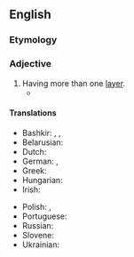 ==English==

===Etymology===
{{prefix|en|multi|layered}}

===Adjective===
{{en-adj}}

# Having more than one [[layer]].
#* {{quote-journal|1=en|year=2014|author=James Lambert|title=A Much Tortured Expression: A New Look At `Hobson-Jobson'|journal=International Journal of Lexicography|volume=27|issue=1|page=58|text=Nagle explains that the contemporary disapproval of the title is due to a '''multilayered''' pejoration inherent in the term Hobson-Jobson.}}

====Translations====
{{trans-top|having more than one layer}}
* Bashkir: {{t|ba|ҡат-ҡат|sc=Cyrl}}, {{t|ba|бер нисә ҡатлы|sc=Cyrl}}, {{t|ba|күп ҡатлы|sc=Cyrl}}
* Belarusian: {{t|be|мнагасло́йны}}
* Dutch: {{t|nl|meerlagig}}
* German: {{t+|de|mehrschichtig}}, {{t+|de|mehrlagig}}
* Greek: {{t+|el|πολυεπίπεδος}}
* Hungarian: {{t+|hu|többrétegű}}
* Irish: {{t|ga|il-leibhéil}}
{{trans-mid}}
* Polish: {{t+|pl|wielowarstwowy}}, {{t+|pl|wielowątkowy}}
* Portuguese: {{t|pt|multicamadas}}
* Russian: {{t+|ru|многосло́йный}}
* Slovene: {{t|sl|večplasten}}
* Ukrainian: {{t+|uk|багатошаро́вий}}
{{trans-bottom}}